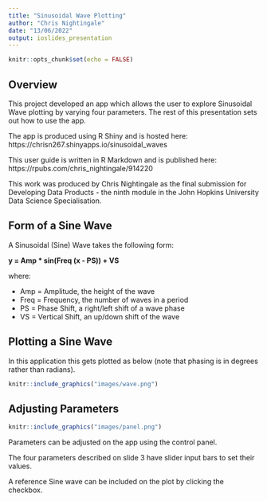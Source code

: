 ```yaml
---
title: "Sinusoidal Wave Plotting"
author: "Chris Nightingale"
date: "13/06/2022"
output: ioslides_presentation
---
```


```r
knitr::opts_chunk$set(echo = FALSE)
```

## Overview

This project developed an app which allows the user to explore Sinusoidal Wave plotting by varying four parameters.  The rest of this presentation sets out how to use the app.

The app is produced using R Shiny and is hosted here: https://chrisn267.shinyapps.io/sinusoidal_waves

This user guide is written in R Markdown and is published here: https://rpubs.com/chris_nightingale/914220

This work was produced by Chris Nightingale as the final submission for Developing Data Products - the ninth module in the John Hopkins University Data Science Specialisation.


## Form of a Sine Wave

A Sinusoidal (Sine) Wave takes the following form:

**y = Amp * sin(Freq (x - PS)) + VS**

where:

- Amp = Amplitude, the height of the wave
- Freq = Frequency, the number of waves in a period
- PS = Phase Shift, a right/left shift of a wave phase
- VS = Vertical Shift, an up/down shift of the wave

## Plotting a Sine Wave

In this application this gets plotted as below (note that phasing is in degrees rather than radians). 

```r
knitr::include_graphics("images/wave.png")
```

## Adjusting Parameters

<div class="columns-2">

```r
knitr::include_graphics("images/panel.png")
```

Parameters can be adjusted on the app using the control panel.  

The four parameters described on slide 3 have slider input bars to set their values.  

A reference Sine wave can be included on the plot by clicking the checkbox.

</div>

